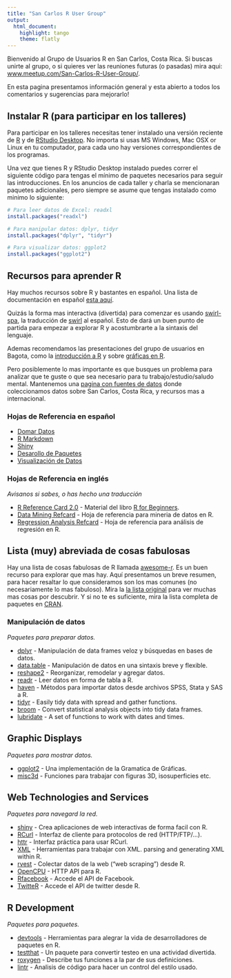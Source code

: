 ```yaml
---
title: "San Carlos R User Group"
output: 
  html_document: 
    highlight: tango
    theme: flatly
---
```


Bienvenido al Grupo de Usuarios R en San Carlos, Costa Rica. Si buscas unirte
al grupo, o si quieres ver las reuniones futuras (o pasadas) mira aqui:
[www.meetup.com/San-Carlos-R-User-Group/](http://www.meetup.com/San-Carlos-R-User-Group/). 

En esta pagina presentamos información general y esta abierto a todos los
comentarios y sugerencias para mejorarlo! 

## Instalar R (para participar en los talleres)
Para participar en los talleres necesitas tener instalado una versión reciente
de [R](https://cran.rstudio.com/) y de [RStudio
Desktop](https://www.rstudio.com/products/rstudio/download/).  No importa si
usas MS Windows, Mac OSX or Linux en tu computador, para cada uno hay versiones
correspondientes de los programas.

Una vez que tienes R y RStudio Desktop instalado puedes correr el siguiente
código para tengas el mínimo de paquetes necesarios para seguir las
introducciones. En los anuncios de cada taller y charla se mencionaran paquetes
adicionales, pero siempre se asume que tengas instalado como minimo lo siguiente:

```r
# Para leer datos de Excel: readxl
install.packages("readxl")

# Para manipular datos: dplyr, tidyr
install.packages("dplyr", "tidyr")

# Para visualizar datos: ggplot2 
install.packages("ggplot2")
```

## Recursos para aprender R
Hay muchos recursos sobre R y bastantes en español. Una lista de documentación
en español [esta aquí](http://r-es.org/Documentaci%C3%B3n?structure=Comunidad).

Quizás la forma mas interactiva (divertida) para comenzar es usando
[swirl-spa](https://github.com/alcideschaux/swirl-spa), la traducción de
[swirl](https://github.com/swirldev/swirl) al español. Esto de dará un buen
punto de partida para empezar a explorar R y acostumbrarte a la sintaxis del
lenguaje.

Ademas recomendamos las presentaciones del grupo de usuarios en Bagota, como la
[introducción a R](http://bogota-r.github.io/intro/) y sobre [gráficas en
R](http://bogota-r.github.io/graficas/).

Pero posiblemente lo mas importante es que busques un problema para analizar que
te guste o que sea necesario para tu trabajo/estudio/saludo mental. Mantenemos
una [pagina con fuentes de datos](fuentes-de-datos.html) donde coleccionamos
datos sobre San Carlos, Costa Rica, y recursos mas a internacional.

### Hojas de Referencia en español
* [Domar Datos](http://www.rstudio.com/wp-content/uploads/2015/03/data-wrangling-spanish.pdf)
* [R Markdown](http://www.rstudio.com/wp-content/uploads/2015/03/rmarkdown-spanish.pdf)
* [Shiny](http://www.rstudio.com/wp-content/uploads/2015/03/shiny-spanish.pdf)
* [Desarollo de Paquetes](http://www.rstudio.com/wp-content/uploads/2015/03/devtools-spanish.pdf)
* [Visualización de Datos](http://www.rstudio.com/wp-content/uploads/2015/04/ggplot2-spanish.pdf)

### Hojas de Referencia en inglés
*Avisanos si sabes, o has hecho una traducción*

* [R Reference Card 2.0](http://cran.r-project.org/doc/contrib/Baggott-refcard-v2.pdf) - Material
del libro [R for Beginners](https://cran.r-project.org/doc/contrib/Paradis-rdebuts_en.pdf).
* [Data Mining Refcard](http://www.rdatamining.com/docs/R-refcard-data-mining.pdf) - Hoja de referencia para mineria de datos en R.
* [Regression Analysis Refcard](http://cran.r-project.org/doc/contrib/Ricci-refcard-regression.pdf) - Hoja de referencia para análisis de regresión en R.

## Lista (muy) abreviada de cosas fabulosas
Hay una lista de cosas fabulosas de R llamada
[awesome-r](https://github.com/qinwf/awesome-R). Es un buen recurso para
explorar que mas hay. Aquí presentamos un breve resumen, para hacer resaltar lo
que consideramos son los mas comunes (no necesariamente lo mas fabuloso).  Mira
la [la lista original](https://github.com/qinwf/awesome-R) para ver muchas mas
cosas por descubrir. Y si no te es suficiente, mira la lista completa de
paquetes en
[CRAN](https://cran.r-project.org/web/packages/available_packages_by_name.html).

### Manipulación de datos
*Paquetes para preparar datos.*

* [dplyr](https://github.com/hadley/dplyr) - Manipulación de data frames veloz
  y búsquedas en bases de datos. 
* [data.table](https://github.com/Rdatatable/data.table) - Manipulación de
  datos en una sintaxis breve y flexible.
* [reshape2](https://github.com/hadley/reshape) - Reorganizar, remodelar y
  agregar datos.
* [readr](https://github.com/hadley/readr) - Leer datos en forma de tabla a R.
* [haven](https://github.com/hadley/haven) - Métodos para importar datos desde
  archivos SPSS, Stata y SAS a R.
* [tidyr](https://github.com/hadley/tidyr) - Easily tidy data with spread and
  gather functions.
* [broom](https://github.com/dgrtwo/broom) - Convert statistical analysis
  objects into tidy data frames.
* [lubridate](http://cran.r-project.org/web/packages/lubridate/index.html) - A
  set of functions to work with dates and times.

## Graphic Displays
*Paquetes para mostrar datos.*

* [ggplot2](https://github.com/hadley/ggplot2) - Una implementación de la
  Gramatica de Gráficas.
* [misc3d](https://cran.r-project.org/web/packages/misc3d/index.html) -
  Funciones para trabajar con figuras 3D, isosuperficies etc.

## Web Technologies and Services
*Paquetes para navegard la red.*

* [shiny](https://github.com/rstudio/shiny) - Crea aplicaciones de web
  interactivas de forma facil con R.
* [RCurl](http://cran.r-project.org/web/packages/RCurl/index.html) - Interfaz
  de cliente para protocolos de red (HTTP/FTP/...).
* [httr](https://github.com/hadley/httr) - Interfaz práctica para usar RCurl.
* [XML](http://cran.r-project.org/web/packages/XML/index.html) - Herramientas
  para trabajar con XML.
  parsing and generating XML within R.
* [rvest](https://github.com/hadley/rvest) - Colectar datos de la web ("web
  scraping") desde R. 
* [OpenCPU](https://www.opencpu.org/) - HTTP API para R. 
* [Rfacebook](https://github.com/pablobarbera/Rfacebook) - Accede el API de
  Facebook.
* [TwitteR](https://cran.r-project.org/web/packages/twitteR/twitteR.pdf) -
  Accede el API de twitter desde R.


## R Development
*Paquetes para paquetes.*

* [devtools](https://github.com/hadley/devtools) - Herramientas para alegrar la
  vida de desarrolladores de paquetes en R. 
* [testthat](https://github.com/hadley/testthat) - Un paquete para convertir
  testeo en una actividad divertida.
* [roxygen](https://github.com/klutometis/roxygen) - Describe tus funciones a
  la par de sus definiciones.
* [lintr](https://github.com/jimhester/lintr) - Analisis de código para hacer
  un control del estilo usado.

